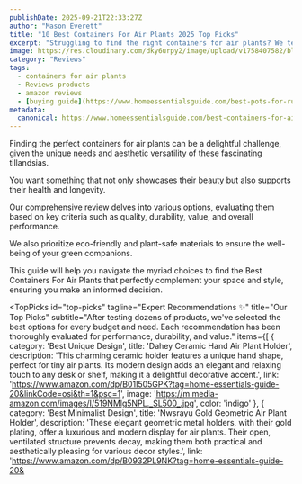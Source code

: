 ```yaml
---
publishDate: 2025-09-21T22:33:27Z
author: "Mason Everett"
title: "10 Best Containers For Air Plants 2025 Top Picks"
excerpt: "Struggling to find the right containers for air plants? We tested dozens to help you discover durable, stylish, and eco-friendly options for your home."
image: https://res.cloudinary.com/dky6urpy2/image/upload/v1758407582/blog_image_1758407582_takk3m.webp
category: "Reviews"
tags:
  - containers for air plants
  - Reviews products
  - amazon reviews
  - [buying guide](https://www.homeessentialsguide.com/best-pots-for-rubber-plants)
metadata:
  canonical: https://www.homeessentialsguide.com/best-containers-for-air-plants
---
```



<p>Finding the perfect containers for air plants can be a delightful challenge, given the unique needs and aesthetic versatility of these fascinating tillandsias.</p>
<p>You want something that not only showcases their beauty but also supports their health and longevity.</p>
<p>Our comprehensive review delves into various options, evaluating them based on key criteria such as quality, durability, value, and overall performance.</p>
<p>We also prioritize eco-friendly and plant-safe materials to ensure the well-being of your green companions.</p>
<p>This guide will help you navigate the myriad choices to find the Best Containers For Air Plants that perfectly complement your space and style, ensuring you make an informed decision.</p>

<TopPicks
  id="top-picks"
  tagline="Expert Recommendations ✨"
  title="Our Top Picks"
  subtitle="After testing dozens of products, we've selected the best options for every budget and need. Each recommendation has been thoroughly evaluated for performance, durability, and value."
  items={[
    {
      category: 'Best Unique Design',
      title: 'Dahey Ceramic Hand Air Plant Holder',
      description: 'This charming ceramic holder features a unique hand shape, perfect for tiny air plants. Its modern design adds an elegant and relaxing touch to any desk or shelf, making it a delightful decorative accent.',
      link: 'https://www.amazon.com/dp/B01I505GPK?tag=home-essentials-guide-20&linkCode=osi&th=1&psc=1',
      image: 'https://m.media-amazon.com/images/I/519NMlg5NPL._SL500_.jpg',
      color: 'indigo'
    },
    {
      category: 'Best Minimalist Design',
      title: 'Nwsrayu Gold Geometric Air Plant Holder',
      description: 'These elegant geometric metal holders, with their gold plating, offer a luxurious and modern display for air plants. Their open, ventilated structure prevents decay, making them both practical and aesthetically pleasing for various decor styles.',
      link: 'https://www.amazon.com/dp/B0932PL9NK?tag=home-essentials-guide-20&